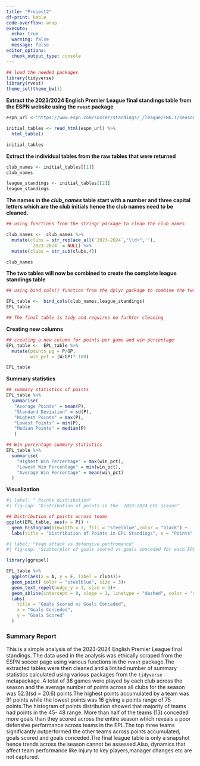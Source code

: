 ```yaml
---
title: "Project2"
df-print: kable
code-overflow: wrap
execute: 
  echo: true
  warning: false
  message: false
editor_options: 
  chunk_output_type: console
---
```


```r
## load the needed packages
library(tidyverse)
library(rvest)
theme_set(theme_bw())


```

**Extract the 2023/2024 English Premier League final standings table from the ESPN website using the `rvest` package**

```r
espn_url <-"https://www.espn.com/soccer/standings/_/league/ENG.1/season/2023"

initial_tables <- read_html(espn_url) %>% 
  html_table()

initial_tables

```

**Extract the individual tables from the raw tables that were returned**

```r
club_names <- initial_tables[[1]]
club_names

league_standings <- initial_tables[[2]]
league_standings

```

**The names in the *club_names* table start with a number and three capital letters which are the club initials hence the club names need to be cleaned.**

```r
## using functions from the stringr package to clean the club names

club_names <-  club_names %>% 
  mutate(clubs = str_replace_all(`2023-2024`,"\\d+",''),
         `2023-2024` = NULL) %>% 
  mutate(clubs = str_sub(clubs,4))

club_names
```

**The two tables will now be combined to create the complete league standings table**

```r
## using bind_cols() function from the dplyr package to combine the two tables

EPL_table <-  bind_cols(club_names,league_standings)
EPL_table

## The final table is tidy and requires no furhter cleaning
```

**Creating new columns**

```r
## creating a new column for points per game and win percentage
EPL_table <-  EPL_table %>% 
  mutate(points_pg = P/GP,
         win_pct = (W/GP)* 100)

EPL_table
```

**Summary statistics**

```r
## summary statistics of points
EPL_table %>% 
  summarise(
   "Average Points" = mean(P),
   "Standard Deviation" = sd(P),
   "Highest Points" = max(P),
   "Lowest Points" = min(P),
   "Median Points" = median(P)
   )

## Win percentage summary statistics
EPL_table %>% 
  summarise(
    "Highest Win Percentage" = max(win_pct),
    "Lowest Win Percentage" = min(win_pct),
    "Average Win Percentage" = mean(win_pct)
  )

```

**Visualization**

```r
#| label: " Points distribution"
#| fig-cap: "Distribution of points in the  2023-2024 EPL season"

## Distribution of points across teams
ggplot(EPL_table, aes(x = P)) +
  geom_histogram(binwidth = 3, fill = "steelblue",color = "black") +
  labs(title = "Distribution of Points in EPL Standings", x = "Points", y = "Frequency")
```

```r
#| label: "team attack vs defensive perfromance"
#| fig-cap: "Scatterplot of goals scored vs goals conceded for each EPL team in the 2023-2024 EPL season"

library(ggrepel)

EPL_table %>% 
  ggplot(aes(x = A, y = F, label = clubs))+
  geom_point( color = "steelblue", size = 3)+
  geom_text_repel(nudge_y = 1, size = 3)+
  geom_abline(intercept = 0, slope = 1, linetype = "dashed", color = "red") +
  labs(
    title = "Goals Scored vs Goals Conceded",
    x = "Goals Conceded",
    y = "Goals Scored"
  )
```

### Summary Report

This is a simple analysis of the 2023-2024 English Premier League final standings. The data used in the analysis was ethically scraped from the ESPN soccer page using various functions in the `rvest` package.The extracted tables were then cleaned and a limited number of summary statistics calculated using various packages from the `tidyverse` metapackage .A total of 38 games were played by each club across the season and the average number of points across all clubs for the season was 52.3(sd = 20.6) points.The highest points accumulated by a team was 91 points while the lowest points was 16 giving a points range of 75 points.The histogram of points distribution showed that majority of teams had points in the 45- 48 range. More than half of the teams (13) conceded more goals than they scored across the entire season which reveals a poor defensive performance across teams in the EPL.The top three teams significantly outperformed the other teams across points accumulated, goals scored and goals conceded.The final league table is only a snapshot hence trends across the season cannot be assessed.Also, dynamics that affect team performance like injury to key players,manager changes etc are not captured.
